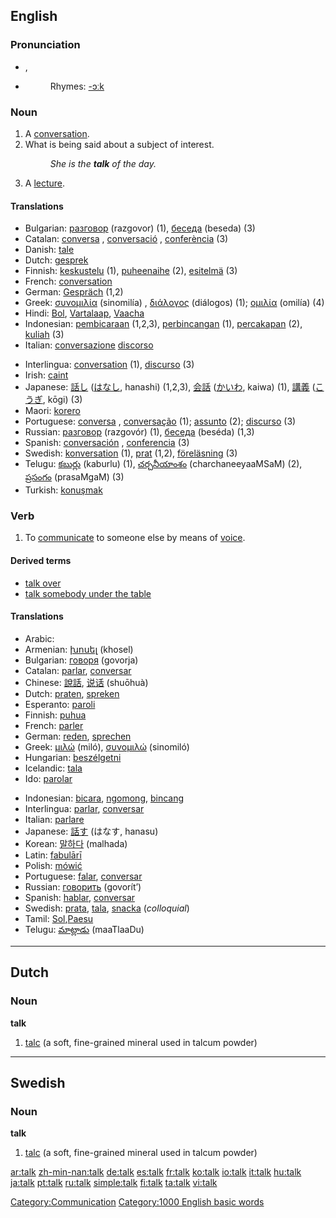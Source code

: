 {{see|Talk}}
==English==

{{rank|answer|early|saying|449|talk|spirit|sometimes|account}}

===Pronunciation===
*{{IPA|/tɔːk/}}, {{SAMPA|/tO:k/}}
*{{audio|en-us-talk.ogg|Audio (US)}}
*:Rhymes: [[Rhymes:English:-ɔːk|-ɔːk]]

===Noun===
{{en-noun}}

# A [[conversation]].
# What is being said about a subject of interest.
#:''She is the '''talk''' of the day.''
# A [[lecture]].

====Translations====
{{top}}
*Bulgarian: [[разговор]] (razgovor) {{m}} (1), [[беседа]] (beseda) {{f}} (3)
*Catalan: [[conversa]] {{f}}, [[conversació]] {{f}}, [[conferència]] {{f}} (3)
*Danish: [[tale]]
*Dutch: [[gesprek]] {{n}}
*Finnish: [[keskustelu]] (1), [[puheenaihe]] (2), [[esitelmä]] (3)
*French: [[conversation]] {{f}}
*German: [[Gespräch]] {{n}} (1,2)
*Greek: [[συνομιλία]] (sinomilía) {{f}}, [[διάλογος]] (diálogos) {{m}} (1); [[ομιλία]] (omilía) {{f}} (4)
*Hindi: [[Bol]], [[Vartalaap]], [[Vaacha]]
*Indonesian: [[bicara|pembicaraan]] (1,2,3), [[bincang|perbincangan]] (1), [[cakap|percakapan]] (2), [[kuliah]] (3)
*Italian: [[conversazione]] {{f}} [[discorso]] {{m}}
{{mid}}
*Interlingua: [[conversation]] (1), [[discurso]] (3)
*Irish: [[caint]]
*Japanese: [[話し]] ([[はなし]], hanashi) (1,2,3), [[会話]] ([[かいわ]], kaiwa) (1), [[講義]] ([[こうぎ]], kōgi) (3)
*Maori: [[korero]]
*Portuguese: [[conversa]] {{f}}, [[conversação]] {{f}} (1); [[assunto]] {{m}} (2); [[discurso]] {{m}} (3)
*Russian: [[разговор]] (razgovór) {{m}} (1), [[беседа]] (beséda) {{f}} (1,3)
*Spanish: [[conversación]] {{f}}, [[conferencia]] {{f}} (3)
*Swedish: [[konversation]] {{c}} (1), [[prat]] (1,2), [[föreläsning]] (3)
*Telugu: [[కబుర్లు]] (kaburlu) (1), [[చర్చనీయాంశం]] (charchaneeyaaMSaM) (2), [[ప్రసంగం]] (prasaMgaM) (3)
*Turkish: [[konuşmak]]
{{bottom}}

===Verb===
{{en-verb}}

# To [[communicate]] to someone else by means of [[voice]].

====Derived terms====
*[[talk over]]
*[[talk somebody under the table]]

====Translations====
{{top}}
*Arabic: {{ARchar|[[تكلم]]}} {{Unicode|(takállama)}}
*Armenian: [[խոսել]] (khosel)
*Bulgarian: [[говоря]] (govorja)
*Catalan: [[parlar]], [[conversar]]
*Chinese: [[說話]], [[说话]] (shuōhuà)
*Dutch: [[praten]], [[spreken]]
*Esperanto: [[paroli]]
*Finnish: [[puhua]]
*French: [[parler]]
*German: [[reden]], [[sprechen]]
*Greek: [[μιλώ]] (miló), [[συνομιλώ]] (sinomiló)
*Hungarian: [[beszélgetni]]
*Icelandic: [[tala]]
*Ido: [[parolar]]
{{mid}}
*Indonesian: [[bicara]], [[ngomong]], [[bincang]]
*Interlingua: [[parlar]], [[conversar]]
*Italian: [[parlare]]
*Japanese: [[話す]] (はなす, hanasu)
*Korean: [[말하다]] (malhada)
*Latin: [[fabulari|fabulārī]]
*Polish: [[mówić]]
*Portuguese: [[falar]], [[conversar]]
*Russian: [[говорить]] (govorít’)
*Spanish: [[hablar]], [[conversar]]
*Swedish: [[prata]], [[tala]], [[snacka]] (''colloquial'')
*Tamil: [[Sol]],[[Paesu]]
*Telugu: [[మాట్లాడు]] (maaTlaaDu)
{{bottom}}


----

==Dutch==
===Noun===
'''talk'''
# [[talc]] (a soft, fine-grained mineral used in talcum powder)


----
==Swedish==
===Noun===
'''talk'''
# [[talc]] (a soft, fine-grained mineral used in talcum powder)

[[Category:Communication]]
[[Category:1000 English basic words]]

[[ar:talk]]
[[zh-min-nan:talk]]
[[de:talk]]
[[es:talk]]
[[fr:talk]]
[[ko:talk]]
[[io:talk]]
[[it:talk]]
[[hu:talk]]
[[ja:talk]]
[[pt:talk]]
[[ru:talk]]
[[simple:talk]]
[[fi:talk]]
[[ta:talk]]
[[vi:talk]]